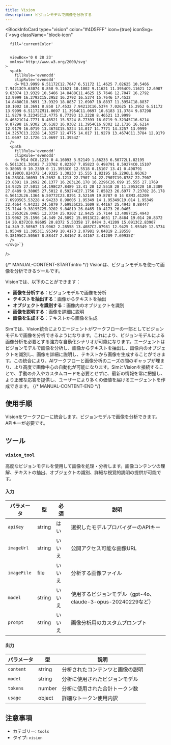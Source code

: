 ```yaml
---
title: Vision
description: ビジョンモデルで画像を分析する
---
```



<BlockInfoCard 
  type="vision"
  color="#4D5FFF"
  icon={true}
  iconSvg={`<svg className="block-icon"
      
      fill='currentColor'
      
      
      viewBox='0 0 28 23'
      xmlns='http://www.w3.org/2000/svg'
    >
      <path
        fillRule='evenodd'
        clipRule='evenodd'
        d='M13.9999 6.51172C12.7047 6.51172 11.4625 7.02625 10.5466 7.94213C9.63074 8.858 9.11621 10.1002 9.11621 11.3954C9.11621 12.6907 9.63074 13.9329 10.5466 14.8488C11.4625 15.7646 12.7047 16.2792 13.9999 16.2792C15.2952 16.2792 16.5374 15.7646 17.4532 14.8488C18.3691 13.9329 18.8837 12.6907 18.8837 11.3954C18.8837 10.1002 18.3691 8.858 17.4532 7.94213C16.5374 7.02625 15.2952 6.51172 13.9999 6.51172ZM11.0697 11.3954C11.0697 10.6183 11.3784 9.87298 11.9279 9.32345C12.4775 8.77393 13.2228 8.46521 13.9999 8.46521C14.7771 8.46521 15.5224 8.77393 16.0719 9.32345C16.6214 9.87298 16.9302 10.6183 16.9302 11.3954C16.9302 12.1726 16.6214 12.9179 16.0719 13.4674C15.5224 14.017 14.7771 14.3257 13.9999 14.3257C13.2228 14.3257 12.4775 14.017 11.9279 13.4674C11.3784 12.9179 11.0697 12.1726 11.0697 11.3954Z'
      />
      <path
        fillRule='evenodd'
        clipRule='evenodd'
        d='M14 0C8.1213 0 4.16093 3.52149 1.86233 6.50772L1.82195 6.56112C1.30102 7.23702 0.82307 7.85823 0.498791 8.59274C0.15107 9.38065 0 10.2389 0 11.3953C0 12.5518 0.15107 13.41 0.498791 14.198C0.824372 14.9325 1.30233 15.555 1.82195 16.2296L1.86363 16.283C4.16093 19.2692 8.1213 22.7907 14 22.7907C19.8787 22.7907 23.8391 19.2692 26.1377 16.283L26.178 16.2296C26.699 15.555 27.1769 14.9325 27.5012 14.198C27.8489 13.41 28 12.5518 28 11.3953C28 10.2389 27.8489 9.38065 27.5012 8.59274C27.1756 7.85823 26.6977 7.23702 26.178 6.56112L26.1364 6.50772C23.8391 3.52149 19.8787 0 14 0ZM3.41209 7.69935C5.53228 4.94233 8.98605 1.95349 14 1.95349C19.014 1.95349 22.4664 4.94233 24.5879 7.69935C25.1609 8.44167 25.4943 8.88447 25.7144 9.38195C25.9202 9.84819 26.0465 10.4173 26.0465 11.3953C26.0465 12.3734 25.9202 12.9425 25.7144 13.4087C25.4943 13.9062 25.1596 14.349 24.5892 15.0913C22.4651 17.8484 19.014 20.8372 14 20.8372C8.98605 20.8372 5.53358 17.8484 3.41209 15.0913C2.83907 14.349 2.50567 13.9062 2.28558 13.4087C2.07981 12.9425 1.95349 12.3734 1.95349 11.3953C1.95349 10.4173 2.07981 9.84819 2.28558 9.38195C2.50567 8.88447 2.84167 8.44167 3.41209 7.69935Z'
      />
    </svg>`}
/>

{/* MANUAL-CONTENT-START:intro */}
Visionは、ビジョンモデルを使って画像を分析できるツールです。

Visionでは、以下のことができます：

- **画像を分析する**：ビジョンモデルで画像を分析
- **テキストを抽出する**：画像からテキストを抽出
- **オブジェクトを識別する**：画像内のオブジェクトを識別
- **画像を説明する**：画像を詳細に説明
- **画像を生成する**：テキストから画像を生成

Simでは、Vision統合によりエージェントがワークフローの一部としてビジョンモデルで画像を分析できるようになります。これにより、ビジョンモデルによる画像分析を必要とする強力な自動化シナリオが可能になります。エージェントはビジョンモデルで画像を分析し、画像からテキストを抽出し、画像内のオブジェクトを識別し、画像を詳細に説明し、テキストから画像を生成することができます。この統合により、AIワークフローと画像分析のニーズの間のギャップが埋まり、より高度で画像中心の自動化が可能になります。SimとVisionを接続することで、手動の介入やカスタムコードを必要とせずに、最新の情報を常に把握し、より正確な応答を提供し、ユーザーにより多くの価値を届けるエージェントを作成できます。
{/* MANUAL-CONTENT-END */}

## 使用手順

Visionをワークフローに統合します。ビジョンモデルで画像を分析できます。APIキーが必要です。

## ツール

### `vision_tool`

高度なビジョンモデルを使用して画像を処理・分析します。画像コンテンツの理解、テキストの抽出、オブジェクトの識別、詳細な視覚的説明の提供が可能です。

#### 入力

| パラメータ | 型 | 必須 | 説明 |
| --------- | ---- | -------- | ----------- |
| `apiKey` | string | はい | 選択したモデルプロバイダーのAPIキー |
| `imageUrl` | string | いいえ | 公開アクセス可能な画像URL |
| `imageFile` | file | いいえ | 分析する画像ファイル |
| `model` | string | いいえ | 使用するビジョンモデル（gpt-4o、claude-3-opus-20240229など） |
| `prompt` | string | いいえ | 画像分析用のカスタムプロンプト |

#### 出力

| パラメータ | 型 | 説明 |
| --------- | ---- | ----------- |
| `content` | string | 分析されたコンテンツと画像の説明 |
| `model` | string | 分析に使用されたビジョンモデル |
| `tokens` | number | 分析に使用された合計トークン数 |
| `usage` | object | 詳細なトークン使用内訳 |

## 注意事項

- カテゴリー: `tools`
- タイプ: `vision`
